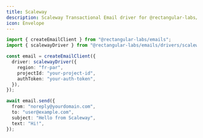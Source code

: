 ```yaml
---
title: Scaleway
description: Scaleway Transactional Email driver for @rectangular-labs/emails.
icon: Envelope
---
```


```ts
import { createEmailClient } from "@rectangular-labs/emails";
import { scalewayDriver } from "@rectangular-labs/emails/drivers/scaleway";

const email = createEmailClient({
  driver: scalewayDriver({
    region: "fr-par",
    projectId: "your-project-id",
    authToken: "your-auth-token",
  }),
});
```

```ts
await email.send({
  from: "noreply@yourdomain.com",
  to: "user@example.com",
  subject: "Hello from Scaleway",
  text: "Hi!",
});
```